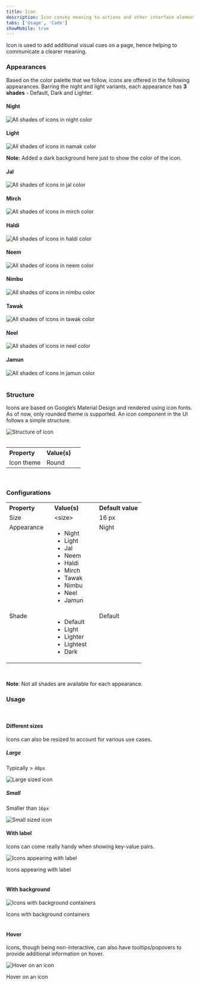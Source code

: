 ```yaml
---
title: Icon
description: Icon convey meaning to actions and other interface elements.
tabs: ['Usage', 'Code']
showMobile: true
---
```


Icon is used to add additional visual cues on a page, hence helping to communicate a clearer meaning.

### Appearances
Based on the color palette that we follow, icons are offered in the following appearances. Barring the night and light variants, each appearance has **3 shades** - Default, Dark and Lighter.

#### Night
![All shades of icons in night color](./images/icons-2.png)
<br/>

#### Light
![All shades of icons in namak color](./images/icons-3.png)

**Note:** Added a dark background here just to show the color of the icon.
<br/>

#### Jal
![All shades of icons in jal color](./images/icons-4.png)
<br/>

#### Mirch
![All shades of icons in mirch color](./images/icons-5.png)
<br/>

#### Haldi
![All shades of icons in haldi color](./images/icons-6.png)
<br/>

#### Neem
![All shades of icons in neem color](./images/icons-7.png)
<br/>

#### Nimbu
![All shades of icons in nimbu color](./images/icons-8.png)
<br/>

#### Tawak
![All shades of icons in tawak color](./images/icons-9.png)
<br/>

#### Neel
![All shades of icons in neel color](./images/icons-10.png)
<br/>

#### Jamun
![All shades of icons in jamun color](./images/icons-11.png)
<br/>
<br/>

### Structure
Icons are based on Google’s Material Design and rendered using icon fonts. As of now, only rounded theme is supported. An icon component in the UI follows a simple structure. 

![Structure of icon](./images/icons-1.png)
<br/>
<br/>

<table style="width: 100%">
  <tbody>
    <tr>
      <th style="width:50%; text-align: left;">Property</th>
      <th style="width:50%; text-align: left;">Value(s)</th>
    </tr>
    <tr style="vertical-align: top">
      <td>Icon theme</td>
      <td>Round</td>
    </tr>
  </tbody>
</table>
<br/>

### Configurations
<table style="width: 100%">
  <tbody>
    <tr>
      <th style="width:33%; text-align: left;">Property</th>
      <th style="width:33%; text-align: left;">Value(s)</th>
      <th style="width:33%; text-align: left;">Default value</th>
    </tr>
    <tr style="vertical-align: top">
      <td>Size</td>
      <td>&#60;size&#62;</td>
      <td>16 px</td>
    </tr>
    <tr style="vertical-align: top">
      <td>Appearance</td>
      <td>
          <ul>
              <li>Night</li>
              <li>Light</li>
              <li>Jal</li>
              <li>Neem</li>
              <li>Haldi</li>
              <li>Mirch</li>
              <li>Tawak</li>
              <li>Nimbu</li>
              <li>Neel</li>
              <li>Jamun</li>
          </ul>
      </td>
      <td>Night</td>
    </tr>
    <tr style="vertical-align: top">
      <td>Shade</td>
      <td>
          <ul>
              <li>Default</li>
              <li>Light</li>
              <li>Lighter</li>
              <li>Lightest</li>
              <li>Dark</li>
          </ul>
      </td>
      <td>Default</td>
    </tr>
  </tbody>
</table>
<br/>

**Note**: Not all shades are available for each appearance.
<br/>

### Usage
<br/>

#### Different sizes
Icons can also be resized to account for various use cases.

##### Large
Typically > `48px`

![Large sized icon](./images/icons-12.png)
<br/>

##### Small
Smaller than `16px`

![Small sized icon](./images/icons-13.png)
<br/>

#### With label
Icons can come really handy when showing key-value pairs.

![Icons appearing with label](./images/icons-14.png)
<Caption> Icons appearing with label </Caption>
<br/>
<br/>

#### With background

![Icons with background containers](./images/icons-15.png)
<Caption> Icons with background containers </Caption>
<br/>
<br/>

#### Hover
Icons, though being non-interactive, can also have tooltips/popovers to provide additional information on hover.

![Hover on an icon](./images/icons-16.png)
<Caption> Hover on an icon </Caption>
<br/>
<br/>